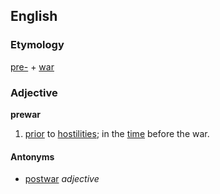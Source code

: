 ==English==
===Etymology===
[[pre-]] + [[war]]

===Adjective===
'''prewar'''

# [[prior]] to [[hostilities]]; in the [[time]] before the war.

====Antonyms====
*[[postwar]] ''adjective''